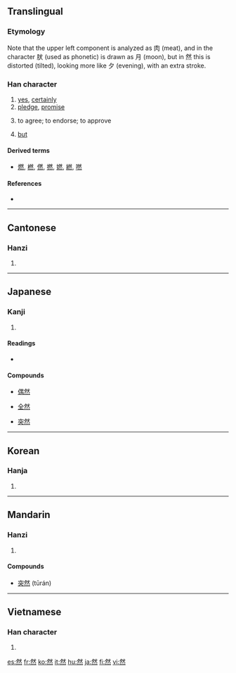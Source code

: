 ==Translingual==
{{stroke order|strokes=12}}

===Etymology===
{{Han compound|肰|火|c1=p|c2=s|t2=fire|ls=psc}}

Note that the upper left component is analyzed as 肉 (meat), and in the character 肰 (used as phonetic) is drawn as 月 (moon), but in 然 this is distorted (tilted), looking more like 夕 (evening), with an extra stroke.

===Han character===
{{Han char|rn=86|rad=火|as=08|sn=12|four=2333<sub>3</sub>|canj=月大火 (BKF)}}

# [[yes]], [[certainly]]
# [[pledge]], [[promise]]
# {{archaic|lang=mul}} to agree; to endorse; to approve
# {{archaic|lang=mul}} [[but]]

====Derived terms====
* [[燃]], [[橪]], [[㒄]], [[撚]], [[㜣]], [[繎]], [[嘫]]

====References====
* {{Han ref|kx=0675.120|dkj=19149|dj=1086.200|hdz=32213.050|uh=7136|ud=28982|bh=B54D|bd=46413}}

----

==Cantonese==

===Hanzi===
{{yue-hanzi|jyut=|y=[[yin4]]}}

# {{defn|Cantonese|sort=火08}}

----

==Japanese==

===Kanji===
{{ja-kanji|rs=火12|grade=4}}

# {{defn|Japanese}}

====Readings====
* {{ja-readings|on=[[ぜん]] (zen), [[ねん]] (nen)|kun=[[もえる]] (moeru), [[しかれども]] (shikaredomo), [[しかして]] (shikashite)}}

====Compounds====
{{top4}}
* [[偶然]]
{{mid4}}
* [[全然]]
{{mid4}}
* [[突然]]
{{mid4}}
{{bottom}}

----

==Korean==

===Hanja===
{{ko-hanja|hangeul=[[연]]|eumhun=|rv=yeon|mr=yŏn|y=yen}}

# {{defn|Korean|sort=火08}}

----

==Mandarin==

===Hanzi===
{{cmn-hanzi|pin=[[rán]] ([[ran2]])|wg=[[jan2|jan<sup>2</sup>]]}}

# {{defn|Mandarin|sort=火08}}

====Compounds====
* [[突然]] (tūrán)

----

==Vietnamese==

===Han character===
{{vi-hantu|[[nhiên]], [[nhen]], [[nhơn]]|rs=火08}}

# {{defn|Vietnamese|sort=火08}}

[[es:然]]
[[fr:然]]
[[ko:然]]
[[it:然]]
[[hu:然]]
[[ja:然]]
[[fi:然]]
[[vi:然]]